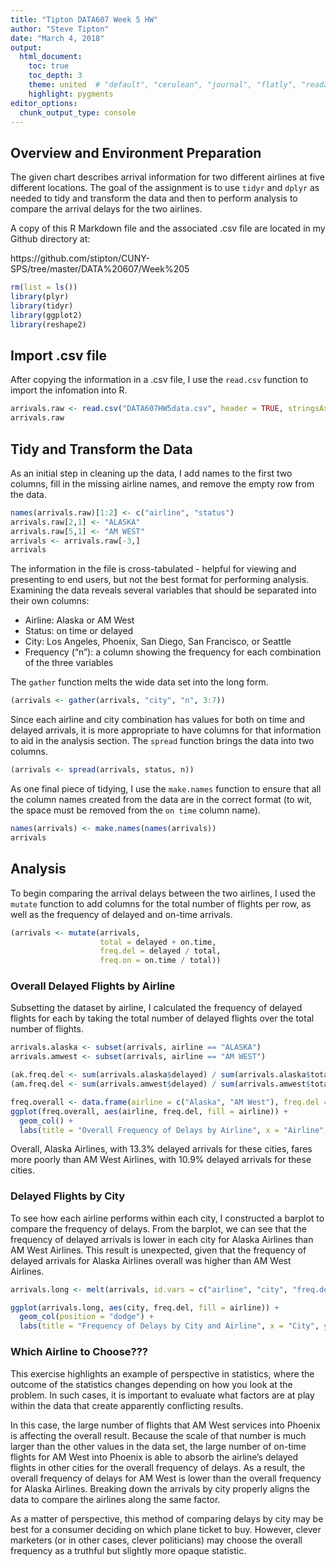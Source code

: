 ---
title: "Tipton DATA607 Week 5 HW"
author: "Steve Tipton"
date: "March 4, 2018"
output:
  html_document:
    toc: true
    toc_depth: 3  
    theme: united  # "default", "cerulean", "journal", "flatly", "readable", "spacelab", "united", "cosmo", "lumen", "paper", "sandstone", "simplex", "yeti"
    highlight: pygments
editor_options: 
  chunk_output_type: console
---

## Overview and Environment Preparation

The given chart describes arrival information for two different airlines at five different locations.  The goal of the assignment is to  use `tidyr` and `dplyr` as needed to tidy and transform the data and then to perform analysis to compare the arrival delays for the two airlines.

A copy of this R Markdown file and the associated .csv file are located in my Github directory at:

https://github.com/stipton/CUNY-SPS/tree/master/DATA%20607/Week%205

```{r, results = "hide"}
rm(list = ls())
library(plyr)
library(tidyr)
library(ggplot2)
library(reshape2)
```

## Import .csv file

After copying the information in a .csv file, I use the `read.csv` function to import the infomation into R.

```{r}
arrivals.raw <- read.csv("DATA607HW5data.csv", header = TRUE, stringsAsFactors = FALSE)
arrivals.raw
```

## Tidy and Transform the Data

As an initial step in cleaning up the data, I add names to the first two columns, fill in the missing airline names, and remove the empty row from the data. 

```{r}
names(arrivals.raw)[1:2] <- c("airline", "status")
arrivals.raw[2,1] <- "ALASKA"
arrivals.raw[5,1] <- "AM WEST"
arrivals <- arrivals.raw[-3,]
arrivals
```

The information in the file is cross-tabulated - helpful for viewing and presenting to end users, but not the best format for performing analysis.  Examining the data reveals several variables that should be separated into their own columns:

* Airline: Alaska or AM West
* Status: on time or delayed
* City: Los Angeles, Phoenix, San Diego, San Francisco, or Seattle
* Frequency ("n"): a column showing the frequency for each combination of the three variables

The `gather` function melts the wide data set into the long form.

```{r}
(arrivals <- gather(arrivals, "city", "n", 3:7))
```

Since each airline and city combination has values for both on time and delayed arrivals, it is more appropriate to have columns for that information to aid in the analysis section.  The `spread` function brings the data into two columns.

```{r}
(arrivals <- spread(arrivals, status, n))
```

As one final piece of tidying, I use the `make.names` function to ensure that all the column names created from the data are in the correct format (to wit, the space must be removed from the `on time` column name).

```{r}
names(arrivals) <- make.names(names(arrivals))
arrivals
```

## Analysis

To begin comparing the arrival delays between the two airlines, I used the `mutate` function to add columns for the total number of flights per row, as well as the frequency of delayed and on-time arrivals.

```{r}
(arrivals <- mutate(arrivals, 
                    total = delayed + on.time, 
                    freq.del = delayed / total, 
                    freq.on = on.time / total))
```

### Overall Delayed Flights by Airline

Subsetting the dataset by airline, I calculated the frequency of delayed flights for each by taking the total number of delayed flights over the total number of flights.  

```{r}
arrivals.alaska <- subset(arrivals, airline == "ALASKA")
arrivals.amwest <- subset(arrivals, airline == "AM WEST")

(ak.freq.del <- sum(arrivals.alaska$delayed) / sum(arrivals.alaska$total))
(am.freq.del <- sum(arrivals.amwest$delayed) / sum(arrivals.amwest$total))

freq.overall <- data.frame(airline = c("Alaska", "AM West"), freq.del = c(ak.freq.del, am.freq.del))
ggplot(freq.overall, aes(airline, freq.del, fill = airline)) +
  geom_col() + 
  labs(title = "Overall Frequency of Delays by Airline", x = "Airline", y = "Frequency of Delays")
```

Overall, Alaska Airlines, with 13.3% delayed arrivals for these cities, fares more poorly than AM West Airlines, with 10.9% delayed arrivals for these cities.

### Delayed Flights by City

To see how each airline performs within each city, I constructed a barplot to compare the frequency of delays.  From the barplot, we can see that the frequency of delayed arrivals is lower in each city for Alaska Airlines than AM West Airlines.  This result is unexpected, given that the frequency of delayed arrivals for Alaska Airlines overall was higher than AM West Airlines. 

```{r}
arrivals.long <- melt(arrivals, id.vars = c("airline", "city", "freq.del"))

ggplot(arrivals.long, aes(city, freq.del, fill = airline)) +
  geom_col(position = "dodge") + 
  labs(title = "Frequency of Delays by City and Airline", x = "City", y = "Frequency of Delays")
```

### Which Airline to Choose???

This exercise highlights an example of perspective in statistics, where the outcome of the statistics changes depending on how you look at the problem.  In such cases, it is important to evaluate what factors are at play within the data that create apparently conflicting results.

In this case, the large number of flights that AM West services into Phoenix is affecting the overall result.  Because the scale of that number is much larger than the other values in the data set, the large number of on-time flights for AM West into Phoenix is able to absorb the airline's delayed flights in other cities for the overall frequency of delays.  As a result, the overall frequency of delays for AM West is lower than the overall frequency for Alaska Airlines.  Breaking down the arrivals by city properly aligns the data to compare the airlines along the same factor.

As a matter of perspective, this method of comparing delays by city may be best for a consumer deciding on which plane ticket to buy.  However, clever marketers (or in other cases, clever politicians) may choose the overall frequency as a truthful but slightly more opaque statistic.